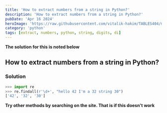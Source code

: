 ```yaml
---
title: 'How to extract numbers from a string in Python?'
description: 'How to extract numbers from a string in Python?'
pubDate: 'Apr 16 2024'
heroImage: 'https://raw.githubusercontent.com/vitalik-hakim/TABLES404/main/error_b/python.jpg'
category: 'python'
tags: [extract, numbers, python, string, digits, di]
---
```


**The solution for this is noted below**

## How to extract numbers from a string in Python?

### Solution

```python
>>> import re
>>> re.findall(r'\d+', "hello 42 I'm a 32 string 30")
['42', '32', '30']
```

**Try other methods by searching on the site. That is if this doesn't work**
